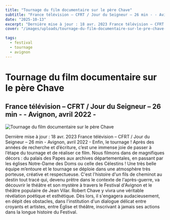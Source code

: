 ```yaml
---
title: "Tournage du film documentaire sur le père Chave"
subtitle: "France télévision – CFRT / Jour du Seigneur – 26 min - - Avignon, avril 2022 -"
date: "2025-10-13"
excerpt: "Dernière mise à jour : 18 avr. 2023 France télévision – CFRT / Jour du Seigneur – 26 min - Avignon, avril 2022 - Enfin, le tournage ! Après des années..."
cover: "/images/uploads/tournage-du-film-documentaire-sur-le-pre-chave-1.png"

tags:
  - festival
  - tournage
  - avignon
---
```


# Tournage du film documentaire sur le père Chave

## France télévision – CFRT / Jour du Seigneur – 26 min - - Avignon, avril 2022 -



![Tournage du film documentaire sur le père Chave](/images/uploads/tournage-du-film-documentaire-sur-le-pre-chave-1.png)

Dernière mise à jour : 18 avr. 2023 France télévision – CFRT / Jour du Seigneur – 26 min - Avignon, avril 2022 - Enfin, le tournage ! Après des années de recherche et d’écriture, c’est une immense joie de passer à l’étape du tournage et de réaliser ce film. Nous filmons dans de magnifiques décors : du palais des Papes aux archives départementales, en passant par les églises Notre-Dame des Doms ou celle des Célestins ! Une très belle équipe m’entoure et le tournage se déploie dans une atmosphère très porteuse, créative et respectueuse. C'est l'histoire d'un fils de cheminot au destin tout tracé qui, devenu prêtre dans le contexte de l'après-guerre, va découvrir le théâtre et son mystère à travers le Festival d'Avignon et le théâtre populaire de Jean Vilar. Robert Chave y vivra une véritable révélation poétique et esthétique. Dès lors, il s'engagera audacieusement, en dépit des obstacles, dans l'institution d'un dialogue délicat entre croyants et artistes, entre Église et théâtre, inscrivant à jamais ses actions dans la longue histoire du Festival.
